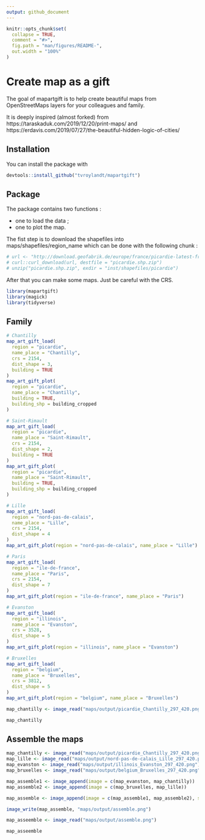 ```yaml
---
output: github_document
---
```


<!-- README.md is generated from README.Rmd. Please edit that file -->

```r
knitr::opts_chunk$set(
  collapse = TRUE,
  comment = "#>",
  fig.path = "man/figures/README-",
  out.width = "100%"
)
```

# Create map as a gift

The goal of mapartgift is to help create beautiful maps from OpenStreetMaps layers for your colleagues and family.

It is deeply inspired (almost forked) from https://taraskaduk.com/2019/12/20/print-maps/ and https://erdavis.com/2019/07/27/the-beautiful-hidden-logic-of-cities/ 

## Installation

You can install the package with 

``` r
devtools::install_github("tvroylandt/mapartgift")
```
## Package

The package contains two functions :

+ one to load the data ;
+ one to plot the map.

The fist step is to download the shapefiles into maps/shapefiles/region_name which can be done with the following chunk :

```r
# url <- "http://download.geofabrik.de/europe/france/picardie-latest-free.shp.zip"
# curl::curl_download(url, destfile = "picardie.shp.zip")
# unzip("picardie.shp.zip", exdir = "inst/shapefiles/picardie")
```

After that you can make some maps. Just be careful with the CRS.

```r
library(mapartgift)
library(magick)
library(tidyverse)
```

## Family

```r
# Chantilly
map_art_gift_load(
  region = "picardie",
  name_place = "Chantilly",
  crs = 2154,
  dist_shape = 3,
  building = TRUE
)
map_art_gift_plot(
  region = "picardie",
  name_place = "Chantilly",
  building = TRUE,
  building_shp = building_cropped
)

# Saint-Rimault
map_art_gift_load(
  region = "picardie",
  name_place = "Saint-Rimault",
  crs = 2154,
  dist_shape = 2,
  building = TRUE
)
map_art_gift_plot(
  region = "picardie",
  name_place = "Saint-Rimault",
  building = TRUE,
  building_shp = building_cropped
)

# Lille
map_art_gift_load(
  region = "nord-pas-de-calais",
  name_place = "Lille",
  crs = 2154,
  dist_shape = 4
)
map_art_gift_plot(region = "nord-pas-de-calais", name_place = "Lille")

# Paris
map_art_gift_load(
  region = "ile-de-france",
  name_place = "Paris",
  crs = 2154,
  dist_shape = 7
)
map_art_gift_plot(region = "ile-de-france", name_place = "Paris")

# Evanston
map_art_gift_load(
  region = "illinois",
  name_place = "Evanston",
  crs = 3528,
  dist_shape = 5
)
map_art_gift_plot(region = "illinois", name_place = "Evanston")

# Bruxelles
map_art_gift_load(
  region = "belgium",
  name_place = "Bruxelles",
  crs = 3812,
  dist_shape = 5
)
map_art_gift_plot(region = "belgium", name_place = "Bruxelles")
```

```r
map_chantilly <- image_read("maps/output/picardie_Chantilly_297_420.png")

map_chantilly
```


## Assemble the maps

```r
map_chantilly <- image_read("maps/output/picardie_Chantilly_297_420.png")
map_lille <- image_read("maps/output/nord-pas-de-calais_Lille_297_420.png")
map_evanston <- image_read("maps/output/illinois_Evanston_297_420.png")
map_bruxelles <- image_read("maps/output/belgium_Bruxelles_297_420.png")

map_assemble1 <- image_append(image = c(map_evanston, map_chantilly))
map_assemble2 <- image_append(image = c(map_bruxelles, map_lille)) 

map_assemble <- image_append(image = c(map_assemble1, map_assemble2), stack = TRUE)

image_write(map_assemble, "maps/output/assemble.png")

```


```r
map_asseemble <- image_read("maps/output/assemble.png")

map_asseemble
```

















